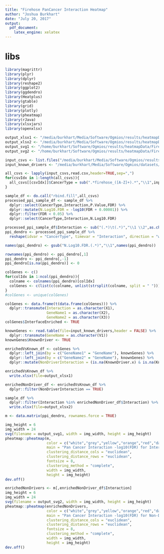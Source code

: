 ```yaml
---
title: "Firehose PanCancer Interaction Heatmap"
author: "Joshua Burkhart"
date: "July 20, 2017"
output:
  pdf_document:
    latex_engine: xelatex
---
```


# libs
```r
library(magrittr)
library(plyr)
library(dplyr)
library(reshape2)
library(ggplot2)
library(ggdendro)
library(Heatplus)
library(gtable)
library(grid)
library(plotly)
library(pheatmap)
library(rJava)
library(xlsxjars)
library(openxlsx)

output_xlsx1 <- "/media/burkhart/Media/Software/Ogmios/results/heatmapData/PPIsVsKnownDrivers.xlsx"
output_xlsx2 <- "/media/burkhart/Media/Software/Ogmios/results/heatmapData/EnrichedNonDriverPPIs.xlsx"
output_svg1 <- "/home/burkhart/Software/Ogmios/results/heatmapData/FirehosePanCancerInteractionHeatmap.svg"
output_svg2 <- "/home/burkhart/Software/Ogmios/results/heatmapData/FirehosePanCancerNonDriverInteractionHeatmap.svg"

input_csvs <- list.files("/media/burkhart/Media/Software/Ogmios/results/heatmapData/",pattern = "*total_interactions_with_mutated_interfaces.csv",full.names = TRUE)
input_known_drivers <- "/media/burkhart/Media/Software/Ogmios/datasets/guanming_known_drivers.txt"

all_csvs <- lapply(input_csvs,read.csv,header=TRUE,sep=",")
for(csvIdx in 1:length(all_csvs)){
  all_csvs[[csvIdx]]$CancerType = sub(".*firehose_([A-Z]+).*","\\1",input_csvs[csvIdx])
}

sample_df <- do.call("rbind.fill",all_csvs)
processed_ppi_sample_df <- sample_df %>%
  dplyr::select(CancerType,Interaction,P.Value,FDR) %>%
  dplyr::mutate(N.Log10.FDR = -log10(FDR + 0.00001)) %>%
  dplyr::filter(FDR < 0.05) %>%
  dplyr::select(CancerType,Interaction,N.Log10.FDR)

processed_ppi_sample_df$Interaction <- sub("(.*)\t(.*)","\\1 \\2",as.character(processed_ppi_sample_df$Interaction))
ppi_dendro <- processed_ppi_sample_df %>%
  reshape(idvar = "CancerType", timevar = "Interaction", direction = "wide")

names(ppi_dendro) <- gsub("N.Log10.FDR.(.*)","\\1",names(ppi_dendro))

rownames(ppi_dendro) <- ppi_dendro[,1]
ppi_dendro <- ppi_dendro[,-1]
ppi_dendro[is.na(ppi_dendro)] <- 0

```

```r
colGenes <- c()
for(colIdx in 1:ncol(ppi_dendro)){
  colname <- colnames(ppi_dendro)[colIdx]
  colGenes <- c(list(c(colname, unlist(strsplit(colname, split = " ")))), colGenes)
}
#colGenes <- unique(colGenes)

colGenes <- data.frame(t(data.frame(colGenes))) %>%
  dplyr::transmute(Interaction = as.character(X1),
                   GeneName1 = as.character(X2),
                   GeneName2 = as.character(X3))
colGenes$InterfaceEnriched <- TRUE

knownGenes <- read.table(file=input_known_drivers,header = FALSE) %>%
  dplyr::transmute(GeneName = as.character(V1))
knownGenes$KnownDriver <- TRUE

enrichedVsKnown_df <- colGenes %>%
  dplyr::left_join(by = c("GeneName1" = "GeneName"), knownGenes) %>%
  dplyr::left_join(by = c("GeneName2" = "GeneName"), knownGenes) %>%
  dplyr::mutate(NonDriverInteraction = (is.na(KnownDriver.x) & is.na(KnownDriver.y)))

enrichedVsKnown_df %>%
  write.xlsx(file=output_xlsx1)

enrichedNonDriver_df <- enrichedVsKnown_df %>%
  dplyr::filter(NonDriverInteraction == TRUE)

sample_df %>%
  dplyr::filter(Interaction %in% enrichedNonDriver_df$Interaction) %>%
  write.xlsx(file=output_xlsx2)
```

```r
m <- data.matrix(ppi_dendro, rownames.force = TRUE)

img_height = 6
img_width = 24
svg(filename = output_svg1, width = img_width, height = img_height)
pheatmap::pheatmap(m,
                   color = c("white","grey","yellow","orange","red","darkred","purple"),
                   main = "Pan Cancer Interaction -log10(FDR) for Interactions with FDR < 0.05",
                   clustering_distance_cols = "euclidean",
                   clustering_distance_rows = "euclidean",
                   fontsize = 8,
                   clustering_method = "complete",
                   width = img_width,
                   height = img_height)
dev.off()

enrichedNonDrivers <- m[,enrichedNonDriver_df$Interaction]
img_height = 6
img_width = 24
svg(filename = output_svg2, width = img_width, height = img_height)
pheatmap::pheatmap(enrichedNonDrivers,
                   color = c("white","grey","yellow","orange","red","darkred","purple"),
                   main = "Pan Cancer Interaction -log10(FDR) for Non-Driver Interactions with FDR < 0.05",
                   clustering_distance_cols = "euclidean",
                   clustering_distance_rows = "euclidean",
                   fontsize = 8,
                   clustering_method = "complete",
                   width = img_width,
                   height = img_height)
dev.off()
```

